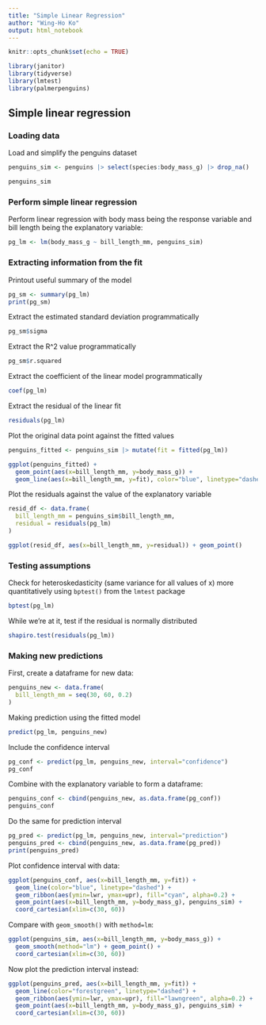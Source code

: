 ```yaml
---
title: "Simple Linear Regression"
author: "Wing-Ho Ko"
output: html_notebook
---
```


```r
knitr::opts_chunk$set(echo = TRUE)
```

```r
library(janitor)
library(tidyverse)
library(lmtest)
library(palmerpenguins)
```

## Simple linear regression

### Loading data

Load and simplify the penguins dataset

```r
penguins_sim <- penguins |> select(species:body_mass_g) |> drop_na()
```

```r
penguins_sim
```

### Perform simple linear regression

Perform linear regression with body mass being the response variable and bill length being the explanatory variable:

```r
pg_lm <- lm(body_mass_g ~ bill_length_mm, penguins_sim)
```

### Extracting information from the fit

Printout useful summary of the model

```r
pg_sm <- summary(pg_lm)
print(pg_sm)
```

Extract the estimated standard deviation programmatically

```r
pg_sm$sigma
```

Extract the R^2 value programmatically

```r
pg_sm$r.squared
```

Extract the coefficient of the linear model programmatically

```r
coef(pg_lm)
```

Extract the residual of the linear fit

```r
residuals(pg_lm)
```

Plot the original data point against the fitted values

```r
penguins_fitted <- penguins_sim |> mutate(fit = fitted(pg_lm))

ggplot(penguins_fitted) + 
  geom_point(aes(x=bill_length_mm, y=body_mass_g)) +
  geom_line(aes(x=bill_length_mm, y=fit), color="blue", linetype="dashed")
```

Plot the residuals against the value of the explanatory variable

```r
resid_df <- data.frame(
  bill_length_mm = penguins_sim$bill_length_mm,
  residual = residuals(pg_lm)
)

ggplot(resid_df, aes(x=bill_length_mm, y=residual)) + geom_point()
```

### Testing assumptions

Check for heteroskedasticity (same variance for all values of x) more quantitatively using `bptest()` from the `lmtest` package

```r
bptest(pg_lm)
```

While we're at it, test if the residual is normally distributed

```r
shapiro.test(residuals(pg_lm))
```

### Making new predictions

First, create a dataframe for new data:

```r
penguins_new <- data.frame(
  bill_length_mm = seq(30, 60, 0.2)
)
```

Making prediction using the fitted model

```r
predict(pg_lm, penguins_new)
```

Include the confidence interval

```r
pg_conf <- predict(pg_lm, penguins_new, interval="confidence")
pg_conf
```

Combine with the explanatory variable to form a dataframe:

```r
penguins_conf <- cbind(penguins_new, as.data.frame(pg_conf))
penguins_conf
```

Do the same for prediction interval

```r
pg_pred <- predict(pg_lm, penguins_new, interval="prediction")
penguins_pred <- cbind(penguins_new, as.data.frame(pg_pred))
print(penguins_pred)
```

Plot confidence interval with data:

```r
ggplot(penguins_conf, aes(x=bill_length_mm, y=fit)) + 
  geom_line(color="blue", linetype="dashed") + 
  geom_ribbon(aes(ymin=lwr, ymax=upr), fill="cyan", alpha=0.2) + 
  geom_point(aes(x=bill_length_mm, y=body_mass_g), penguins_sim) + 
  coord_cartesian(xlim=c(30, 60))
```

Compare with `geom_smooth()` with `method=lm`:

```r
ggplot(penguins_sim, aes(x=bill_length_mm, y=body_mass_g)) + 
  geom_smooth(method="lm") + geom_point() + 
  coord_cartesian(xlim=c(30, 60))
```

Now plot the prediction interval instead:

```r
ggplot(penguins_pred, aes(x=bill_length_mm, y=fit)) + 
  geom_line(color="forestgreen", linetype="dashed") + 
  geom_ribbon(aes(ymin=lwr, ymax=upr), fill="lawngreen", alpha=0.2) + 
  geom_point(aes(x=bill_length_mm, y=body_mass_g), penguins_sim) + 
  coord_cartesian(xlim=c(30, 60))
```
